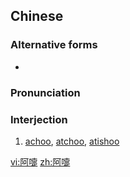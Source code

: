 ==Chinese==
{{zh-forms}}

===Alternative forms===
* {{zh-l|啊嚏}}

===Pronunciation===
{{zh-pron
|m=ātì
|c=aa3 tai3
|cat=intj
}}

===Interjection===
{{zh-interj}}

# [[achoo]], [[atchoo]], [[atishoo]] {{gloss|the sound of a sneeze}}

[[vi:阿嚏]]
[[zh:阿嚏]]